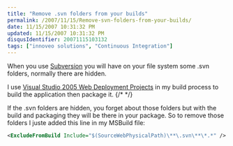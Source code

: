 ```yaml
---
title: "Remove .svn folders from your builds"
permalink: /2007/11/15/Remove-svn-folders-from-your-builds/
date: 11/15/2007 10:31:32 PM
updated: 11/15/2007 10:31:32 PM
disqusIdentifier: 20071115103132
tags: ["innoveo solutions", "Continuous Integration"]
---
```

When you use [Subversion](http://subversion.tigris.org/) you will have on your file system some .svn folders, normally there are hidden.

I use [Visual Studio 2005 Web Deployment Projects](http://msdn2.microsoft.com/en-us/asp.net/aa336619.aspx) in my build process to build the application then package it.
{/* <!-- more --> */}

If the .svn folders are hidden, you forget about those folders but with the build and packaging they will be there in your package. So to remove those folders I juste added this line in my MSBuild file:


```xml
<ExcludeFromBuild Include="$(SourceWebPhysicalPath)\**\.svn\**\*.*" />
```
